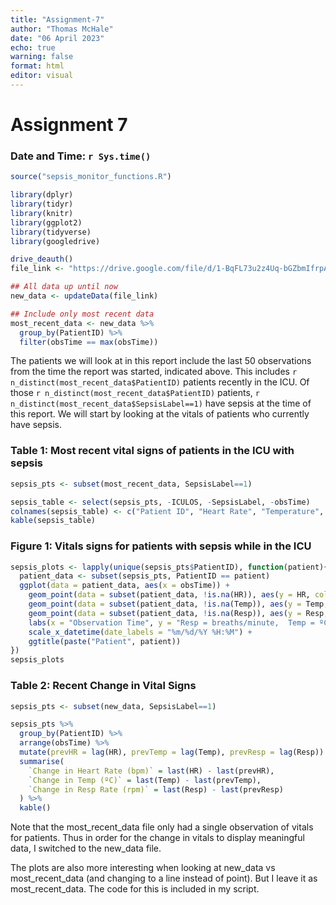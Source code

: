 ```yaml
---
title: "Assignment-7"
author: "Thomas McHale"
date: "06 April 2023"
echo: true
warning: false
format: html
editor: visual
---
```


# Assignment 7

### Date and Time: `r Sys.time()`

```r
source("sepsis_monitor_functions.R")

library(dplyr)
library(tidyr)
library(knitr)
library(ggplot2)
library(tidyverse)
library(googledrive)

drive_deauth()
file_link <- "https://drive.google.com/file/d/1-BqFL73u2z4Uq-bGZbmIfrpATnNr4ymu/view?usp=share_link"

## All data up until now
new_data <- updateData(file_link)

## Include only most recent data
most_recent_data <- new_data %>%
  group_by(PatientID) %>%
  filter(obsTime == max(obsTime))

```

The patients we will look at in this report include the last 50 observations from the time the report was started, indicated above. This includes `r n_distinct(most_recent_data$PatientID)` patients recently in the ICU. Of those `r n_distinct(most_recent_data$PatientID)` patients, `r n_distinct(most_recent_data$SepsisLabel==1)` have sepsis at the time of this report. We will start by looking at the vitals of patients who currently have sepsis.

### Table 1: Most recent vital signs of patients in the ICU with sepsis

```r
sepsis_pts <- subset(most_recent_data, SepsisLabel==1)

sepsis_table <- select(sepsis_pts, -ICULOS, -SepsisLabel, -obsTime)
colnames(sepsis_table) <- c("Patient ID", "Heart Rate", "Temperature", "Respiratory Rate")
kable(sepsis_table)

```

### Figure 1: Vitals signs for patients with sepsis while in the ICU

```r

sepsis_plots <- lapply(unique(sepsis_pts$PatientID), function(patient){
  patient_data <- subset(sepsis_pts, PatientID == patient)
  ggplot(data = patient_data, aes(x = obsTime)) +
    geom_point(data = subset(patient_data, !is.na(HR)), aes(y = HR, colour = "HR")) +
    geom_point(data = subset(patient_data, !is.na(Temp)), aes(y = Temp, colour = "Temp")) +
    geom_point(data = subset(patient_data, !is.na(Resp)), aes(y = Resp, colour = "Resp")) +
    labs(x = "Observation Time", y = "Resp = breaths/minute,  Temp = ºC,  HR = beats/minute", colour = "Vital Sign") +
    scale_x_datetime(date_labels = "%m/%d/%Y %H:%M") + 
    ggtitle(paste("Patient", patient))
})
sepsis_plots

```

### Table 2: Recent Change in Vital Signs

```r
sepsis_pts <- subset(new_data, SepsisLabel==1)

sepsis_pts %>%
  group_by(PatientID) %>%
  arrange(obsTime) %>%
  mutate(prevHR = lag(HR), prevTemp = lag(Temp), prevResp = lag(Resp)) %>%
  summarise(
    `Change in Heart Rate (bpm)` = last(HR) - last(prevHR),
    `Change in Temp (ºC)` = last(Temp) - last(prevTemp),
    `Change in Resp Rate (rpm)` = last(Resp) - last(prevResp)
  ) %>%
  kable()
```

::: callout-note
Note that the most_recent_data file only had a single observation of vitals for patients. Thus in order for the change in vitals to display meaningful data, I switched to the new_data file.

The plots are also more interesting when looking at new_data vs most_recent_data (and changing to a line instead of point). But I leave it as most_recent_data. The code for this is included in my script.
:::
